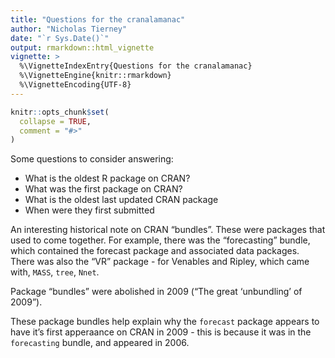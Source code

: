 ```yaml
---
title: "Questions for the cranalamanac"
author: "Nicholas Tierney"
date: "`r Sys.Date()`"
output: rmarkdown::html_vignette
vignette: >
  %\VignetteIndexEntry{Questions for the cranalamanac}
  %\VignetteEngine{knitr::rmarkdown}
  %\VignetteEncoding{UTF-8}
---
```


```r
knitr::opts_chunk$set(
  collapse = TRUE,
  comment = "#>"
)
```

Some questions to consider answering:

* What is the oldest R package on CRAN?
* What was the first package on CRAN?
* What is the oldest last updated CRAN package
* When were they first submitted

An interesting historical note on CRAN "bundles". These were packages that used to come together. For example, there was the “forecasting” bundle, which contained the forecast package and associated data packages. There was also the "VR" package - for Venables and Ripley, which came with, `MASS`, `tree`, `Nnet`.

Package "bundles" were abolished in 2009 ("The great 'unbundling' of 2009").

These package bundles help explain why the `forecast` package appears to have it's first apperaance on CRAN in 2009 - this is because it was in the `forecasting` bundle, and appeared in 2006.
